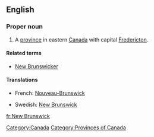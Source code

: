 ==English==
{{wikipedia}}
===Proper noun===
{{en-proper noun|sg=[[new|New]] [[Brunswick]]}}

# A [[province]] in eastern [[Canada]] with capital [[Fredericton]].

====Related terms====
*[[New Brunswicker]]

====Translations====
{{top}}
*French: [[Nouveau-Brunswick]]
{{mid}}
*Swedish: [[#Swedish|New Brunswick]]
{{bottom}}

[[Category:Canada]]
[[Category:Provinces of Canada]]

[[fr:New Brunswick]]